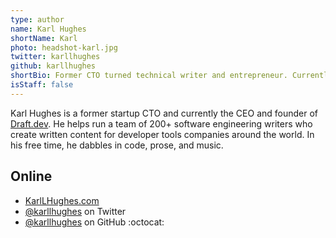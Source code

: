 ```yaml
---
type: author
name: Karl Hughes
shortName: Karl
photo: headshot-karl.jpg
twitter: karllhughes
github: karllhughes
shortBio: Former CTO turned technical writer and entrepreneur. Currently running Draft.dev which helps developer tools companies write better content.
isStaff: false
---
```


Karl Hughes is a former startup CTO and currently the CEO and founder of [Draft.dev](https://draft.dev). He helps run a team of 200+ software engineering writers who create written content for developer tools companies around the world. In his free time, he dabbles in code, prose, and music.

## Online

- [KarlLHughes.com](https://www.karllhughes.com)
- [@karllhughes](https://twitter.com/karllhughes) on Twitter
- [@karllhughes](https://github.com/karllhughes) on GitHub :octocat:
